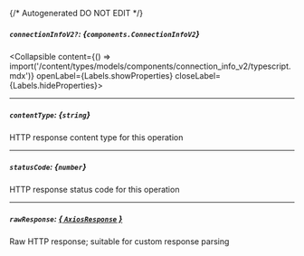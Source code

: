 {/* Autogenerated DO NOT EDIT  */}

##### `connectionInfoV2?`: *{`components.ConnectionInfoV2`}*
<Collapsible content={() => import('/content/types/models/components/connection_info_v2/typescript.mdx')} openLabel={Labels.showProperties} closeLabel={Labels.hideProperties}>
</Collapsible>

---
##### `contentType`: *{`string`}*
HTTP response content type for this operation

---
##### `statusCode`: *{`number`}*
HTTP response status code for this operation

---
##### `rawResponse`: [*{ `AxiosResponse` }*](https://axios-http.com/docs/res_schema)
Raw HTTP response; suitable for custom response parsing


